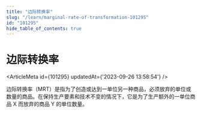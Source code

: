 ```yaml
---
title: "边际转换率"
slug: "/learn/marginal-rate-of-transformation-101295"
id: "101295"
hide_table_of_contents: true
---
```



# 边际转换率

<ArticleMeta id={101295} updatedAt={'2023-09-26 13:58:54'} />
<div className='border-solid border-b border-t-0 my-4 border-[var(--ifm-color-gray-300)]' />

边际转换率（MRT）是指为了创造或达到一单位另一种商品，必须放弃的单位或数量的商品。在保持生产要素和技术不变的情况下，它是为了生产额外的一单位商品 X 而放弃的商品 Y 的单位数量。
